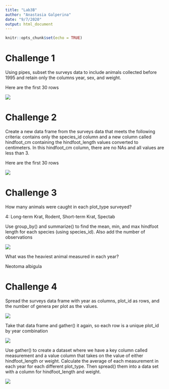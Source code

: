 ```yaml
---
title: "Lab3B"
author: "Anastasia Galperina"
date: "9/7/2020"
output: html_document
---
```


```r
knitr::opts_chunk$set(echo = TRUE)
```

# Challenge 1
Using pipes, subset the surveys data to include animals collected before 1995 and retain only the columns year, sex, and weight.
  
  Here are the first 30 rows
  
  ![](/Users/Anastasia/Downloads/challenge1table_img.PNG)

# Challenge 2
Create a new data frame from the surveys data that meets the following criteria: contains only the species_id column and a new column called hindfoot_cm containing the hindfoot_length values converted to centimeters. In this hindfoot_cm column, there are no NAs and all values are less than 3.

  Here are the first 30 rows
  
  ![](/Users/Anastasia/Downloads/challenge2table_img.PNG)
  
# Challenge 3
How many animals were caught in each plot_type surveyed?

4: Long-term Krat, Rodent, Short-term Krat, Spectab

Use group_by() and summarize() to find the mean, min, and max hindfoot length for each species (using species_id). Also add the number of observations

  ![](/Users/Anastasia/Downloads/challenge3table_img.PNG)

What was the heaviest animal measured in each year?

Neotoma albigula

# Challenge 4
Spread the surveys data frame with year as columns, plot_id as rows, and the number of genera per plot as the values.

  ![](/Users/Anastasia/Downloads/challenge4table(1).PNG)

Take that data frame and gather() it again, so each row is a unique plot_id by year combination

  ![](/Users/Anastasia/Downloads/challenge4table(2).PNG)

Use gather() to create a dataset where we have a key column called measurement and a value column that takes on the value of either hindfoot_length or weight. Calculate the average of each measurement in each year for each different plot_type. Then spread() them into a data set with a column for hindfoot_length and weight.

  ![](/Users/Anastasia/Downloads/challenge4table(3).PNG)